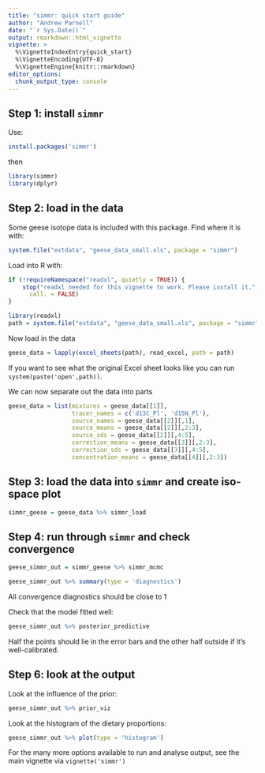 ```yaml
---
title: "simmr: quick start guide"
author: "Andrew Parnell"
date: "`r Sys.Date()`"
output: rmarkdown::html_vignette
vignette: >
  %\VignetteIndexEntry{quick_start}
  %\VignetteEncoding{UTF-8}
  %\VignetteEngine{knitr::rmarkdown}
editor_options: 
  chunk_output_type: console
---
```


## Step 1: install `simmr`

Use:
```r
install.packages('simmr')
```

then
```r
library(simmr)
library(dplyr)
```

## Step 2: load in the data

Some geese isotope data is included with this package. Find where it is with:
```r
system.file("extdata", "geese_data_small.xls", package = "simmr")
```

Load into R with:
```r
if (!requireNamespace("readxl", quietly = TRUE)) {
    stop("readxl needed for this vignette to work. Please install it.",
      call. = FALSE)
}
```
```r
library(readxl)
path = system.file("extdata", "geese_data_small.xls", package = "simmr")
```

Now load in the data
```r
geese_data = lapply(excel_sheets(path), read_excel, path = path)
```

If you want to see what the original Excel sheet looks like you can run `system(paste('open',path))`.

We can now separate out the data into parts 
```r
geese_data = list(mixtures = geese_data[[1]],
                  tracer_names = c('d13C_Pl', 'd15N_Pl'),
                  source_names = geese_data[[2]][,1],
                  source_means = geese_data[[2]][,2:3],
                  source_sds = geese_data[[2]][,4:5],
                  correction_means = geese_data[[3]][,2:3],
                  correction_sds = geese_data[[3]][,4:5],
                  concentration_means = geese_data[[4]][,2:3])
```

## Step 3: load the data into `simmr` and create iso-space plot

```r
simmr_geese = geese_data %>% simmr_load
```

## Step 4: run through `simmr` and check convergence

```r
geese_simmr_out = simmr_geese %>% simmr_mcmc
```
```r
geese_simmr_out %>% summary(type = 'diagnostics')
```
All convergence diagnostics should be close to 1

Check that the model fitted well:
```r
geese_simmr_out %>% posterior_predictive
```

Half the points should lie in the error bars and the other half outside if it's well-calibrated.

## Step 6: look at the output

Look at the influence of the prior:
```r
geese_simmr_out %>% prior_viz
```

Look at the histogram of the dietary proportions:
```r
geese_simmr_out %>% plot(type = 'histogram')
```

For the many more options available to run and analyse output, see the main vignette via `vignette('simmr')`
